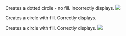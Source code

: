 Creates a dotted circle - no fill. Incorrectly displays.
![](circle_with_styles.svg)

Creates a circle with fill. Correctly displays.
<object data="circle_with_styles.svg"></object>

Creates a circle with fill. Correctly displays.
![](assets/circle_without_styles.svg)
